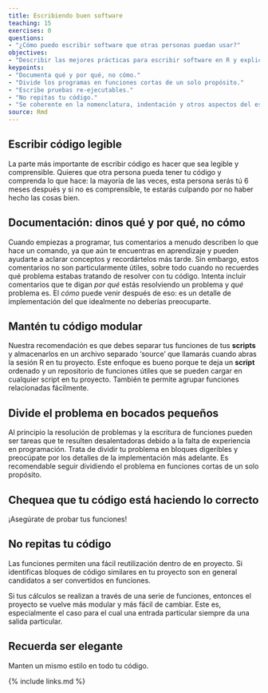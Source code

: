 ```yaml
---
title: Escribiendo buen software
teaching: 15
exercises: 0
questions:
- "¿Cómo puedo escribir software que otras personas puedan usar?"
objectives:
- "Describir las mejores prácticas para escribir software en R y explicar la justificación de cada una."
keypoints:
- "Documenta qué y por qué, no cómo."
- "Divide los programas en funciones cortas de un solo propósito."
- "Escribe pruebas re-ejecutables."
- "No repitas tu código."
- "Se coherente en la nomenclatura, indentación y otros aspectos del estilo."
source: Rmd
---
```


## Escribir código legible

La parte más importante de escribir código es hacer que sea legible y comprensible.
Quieres que otra persona pueda tener tu código y comprenda lo que hace: la mayoría de las veces, esta persona 
serás tú 6 meses después y si no es comprensible, te estarás culpando por no haber hecho las cosas bien.

## Documentación: dinos qué y por qué, no cómo

Cuando empiezas a programar, tus comentarios a menudo describen lo que hace un comando, ya que aún te 
encuentras en aprendizaje y pueden ayudarte a aclarar conceptos y recordártelos más tarde. Sin embargo, estos 
comentarios no son particularmente útiles, sobre todo cuando no recuerdes qué problema estabas tratando de 
resolver con tu código. Intenta incluir comentarios que te digan *por qué* estás resolviendo un problema 
y *qué* problema es. El *cómo* puede venir después de eso: es un detalle de implementación del que 
idealmente no deberías preocuparte.

## Mantén tu código modular

Nuestra recomendación es que debes separar tus funciones de tus **scripts** y 
almacenarlos en un archivo separado 'source' que llamarás cuando abras la sesión R en tu proyecto. Este enfoque es bueno porque te deja un **script** ordenado y un repositorio de funciones útiles que se pueden cargar en 
cualquier script en tu proyecto. También te permite agrupar funciones relacionadas fácilmente.

## Divide el problema en bocados pequeños

Al principio la resolución de problemas y la escritura de funciones pueden ser tareas que te resulten
desalentadoras debido a la falta de experiencia en programación. Trata de dividir tu problema en bloques digeribles y preocúpate por los detalles de la implementación más adelante. Es recomendable seguir dividiendo el problema en 
funciones cortas de un solo propósito.

## Chequea que tu código está haciendo lo correcto

¡Asegúrate de probar tus funciones!

## No repitas tu código

Las funciones permiten una fácil reutilización dentro de en proyecto. Si identificas bloques de código similares en tu proyecto son en general candidatos a ser convertidos en funciones.

Si tus cálculos se realizan a través de una serie de funciones, entonces 
el proyecto se vuelve más modular y más fácil de cambiar. Este es, especialmente el caso para el cual una entrada particular siempre da una salida particular.

## Recuerda ser elegante

Manten un mismo estilo en todo tu código.


{% include links.md %}
